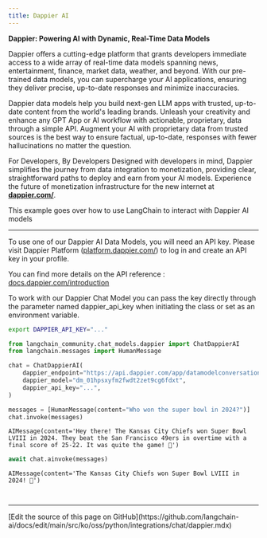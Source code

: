 ```yaml
---
title: Dappier AI
---
```


**Dappier: Powering AI with Dynamic, Real-Time Data Models**

Dappier offers a cutting-edge platform that grants developers immediate access to a wide array of real-time data models spanning news, entertainment, finance, market data, weather, and beyond. With our pre-trained data models, you can supercharge your AI applications, ensuring they deliver precise, up-to-date responses and minimize inaccuracies.

Dappier data models help you build next-gen LLM apps with trusted, up-to-date content from the world's leading brands. Unleash your creativity and enhance any GPT App or AI workflow with actionable, proprietary, data through a simple API. Augment your AI with proprietary data from trusted sources is the best way to ensure factual, up-to-date, responses with fewer hallucinations no matter the question.

For Developers, By Developers
Designed with developers in mind, Dappier simplifies the journey from data integration to monetization, providing clear, straightforward paths to deploy and earn from your AI models. Experience the future of monetization infrastructure for the new internet at **[dappier.com/](https://dappier.com/)**.

This example goes over how to use LangChain to interact with Dappier AI models

-----------------------------------------------------------------------------------

To use one of our Dappier AI Data Models, you will need an API key. Please visit Dappier Platform ([platform.dappier.com/](https://platform.dappier.com/)) to log in and create an API key in your profile.

You can find more details on the API reference : [docs.dappier.com/introduction](https://docs.dappier.com/introduction)

To work with our Dappier Chat Model you can pass the key directly through the parameter named dappier_api_key when initiating the class
or set as an environment variable.

```bash
export DAPPIER_API_KEY="..."
```

```python
from langchain_community.chat_models.dappier import ChatDappierAI
from langchain.messages import HumanMessage
```

```python
chat = ChatDappierAI(
    dappier_endpoint="https://api.dappier.com/app/datamodelconversation",
    dappier_model="dm_01hpsxyfm2fwdt2zet9cg6fdxt",
    dappier_api_key="...",
)
```

```python
messages = [HumanMessage(content="Who won the super bowl in 2024?")]
chat.invoke(messages)
```

```output
AIMessage(content='Hey there! The Kansas City Chiefs won Super Bowl LVIII in 2024. They beat the San Francisco 49ers in overtime with a final score of 25-22. It was quite the game! 🏈')
```

```python
await chat.ainvoke(messages)
```

```output
AIMessage(content='The Kansas City Chiefs won Super Bowl LVIII in 2024! 🏈')
```

```python
```

```python

```

---

<Callout icon="pen-to-square" iconType="regular">
  [Edit the source of this page on GitHub](https://github.com/langchain-ai/docs/edit/main/src/ko/oss/python/integrations/chat/dappier.mdx)
</Callout>
